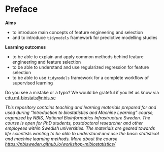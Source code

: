 # Preface {.unnumbered}

**Aims**

- to introduce main concepts of feature engineering and selection
- and to introduce `tidymodels` framework for predictive modelling studies

**Learning outcomes**

- to be able to explain and apply common methods behind feature engineering and feature selection
- to be able to understand and use regularized regression for feature selection
- to be able to use `tidymodels` framework for a complete workflow of supervised learning

Do you see a mistake or a typo? We would be grateful if you let us know via [edu.ml-biostats@nbis.se](edu.ml-biostats@nbis.se)

*This repository contains teaching and learning materials prepared for and used during “Introduction to biostatistics and Machine Learning” course, organized by NBIS, National Bioinformatics Infrastructure Sweden. The course is open for PhD students, postdoctoral researcher and other employees within Swedish universities. The materials are geared towards life scientists wanting to be able to understand and use the basic statistical and machine learning methods. More about the course [https://nbisweden.github.io/workshop-mlbiostatistics/](https://nbisweden.github.io/workshop-mlbiostatistics/)
*





